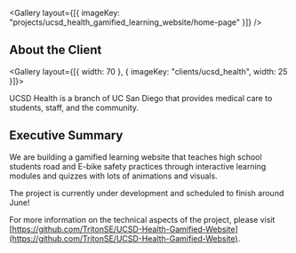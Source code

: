 
<Gallery layout={[{ imageKey: "projects/ucsd_health_gamified_learning_website/home-page" }]} />

## About the Client

<Gallery layout={[{ width: 70 }, { imageKey: "clients/ucsd_health", width: 25 }]}>

UCSD Health is a branch of UC San Diego that provides medical care to students, staff, and the community.

</Gallery>

## Executive Summary

We are building a gamified learning website that teaches high school students road and E-bike safety practices through interactive learning modules and quizzes with lots of animations and visuals.

The project is currently under development and scheduled to finish around June!

For more information on the technical aspects of the project, please visit [https://github.com/TritonSE/UCSD-Health-Gamified-Website](https://github.com/TritonSE/UCSD-Health-Gamified-Website).
